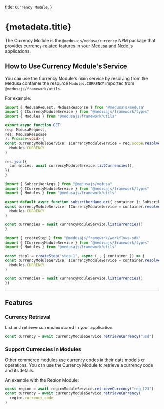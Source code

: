 
  title: `Currency Module`,
}

# {metadata.title}

The Currency Module is the `@medusajs/medusa/currency` NPM package that provides currency-related features in your Medusa and Node.js applications.

## How to Use Currency Module's Service

You can use the Currency Module's main service by resolving from the Medusa container the resource `Modules.CURRENCY` imported from `@medusajs/framework/utils`.

For example:

<CodeTabs groupId="resource-type">
  <CodeTab label="API Route" value="api-route">

  ```ts title="src/api/store/custom/route.ts"
  import { MedusaRequest, MedusaResponse } from "@medusajs/medusa"
  import { ICurrencyModuleService } from "@medusajs/framework/types"
  import { Modules } from "@medusajs/framework/utils"

export async function GET(
  req: MedusaRequest,
  res: MedusaResponse
): Promise<void> {
  const currencyModuleService: ICurrencyModuleService = req.scope.resolve(
    Modules.CURRENCY
  )

  res.json({
    currencies: await currencyModuleService.listCurrencies(),
  })
}
```

  </CodeTab>
  <CodeTab label="Subscriber" value="subscribers">

  ```ts title="src/subscribers/custom-handler.ts"
  import { SubscriberArgs } from "@medusajs/medusa"
  import { ICurrencyModuleService } from "@medusajs/framework/types"
  import { Modules } from "@medusajs/framework/utils"

export default async function subscriberHandler({ container }: SubscriberArgs) {
  const currencyModuleService: ICurrencyModuleService = container.resolve(
    Modules.CURRENCY
  )

  const currencies = await currencyModuleService.listCurrencies()
}
```

  </CodeTab>
  <CodeTab label="Workflow Step" value="workflow-step">

  ```ts title="src/workflows/hello-world/step1.ts"
  import { createStep } from "@medusajs/framework/workflows-sdk"
  import { ICurrencyModuleService } from "@medusajs/framework/types"
  import { Modules } from "@medusajs/framework/utils"

const step1 = createStep("step-1", async (_, { container }) => {
  const currencyModuleService: ICurrencyModuleService = container.resolve(
    Modules.CURRENCY
  )

  const currencies = await currencyModuleService.listCurrencies()
})
```

  </CodeTab>
</CodeTabs>

---

## Features

### Currency Retrieval

List and retrieve currencies stored in your application.

```ts
const currency = await currencyModuleService.retrieveCurrency("usd")
```

### Support Currencies in Modules

Other commerce modules use currency codes in their data models or operations. You can use the Currency Module to retrieve a currency code and its details.

An example with the Region Module:

```ts
const region = await regionModuleService.retrieveCurrency("reg_123")
const currency = await currencyModuleService.retrieveCurrency(
  region.currency_code
)
```
